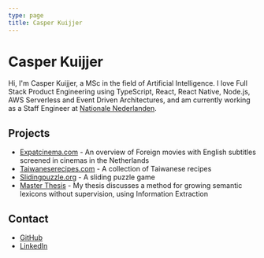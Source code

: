 ```yaml
---
type: page
title: Casper Kuijjer
---
```


# Casper Kuijjer

Hi, I'm Casper Kuijjer, a MSc in the field of Artificial Intelligence. I love Full
Stack Product Engineering using TypeScript, React, React Native, Node.js, AWS Serverless
and Event Driven Architectures, and am currently working as a Staff Engineer
at [Nationale Nederlanden](https://www.nn-group.com/Home.htm).

## Projects

- [Expatcinema.com](https://www.expatcinema.com) - An overview of Foreign movies with English subtitles screened in cinemas in the Netherlands
- [Taiwaneserecipes.com](https://www.taiwaneserecipes.com) - A collection of Taiwanese recipes
- [Slidingpuzzle.org](https://www.slidingpuzzle.org) - A sliding puzzle game
- [Master Thesis](/msc-thesis) - My thesis discusses a method for growing semantic lexicons without supervision, using Information Extraction

## Contact

- [GitHub](https://www.github.com/ckuijjer)
- [LinkedIn](https://www.linkedin.com/in/ckuijjer/)